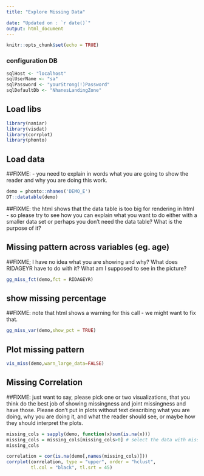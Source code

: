 ```yaml
---
title: "Explore Missing Data"

date: "Updated on : `r date()`"
output: html_document
---
```


```r
knitr::opts_chunk$set(echo = TRUE)
```
### configuration DB 

```r
sqlHost <- "localhost"
sqlUserName <- "sa"
sqlPassword <- "yourStrong(!)Password"
sqlDefaultDb <- "NhanesLandingZone"
```

## Load libs

```r
library(naniar)
library(visdat)
library(corrplot)
library(phonto)
```





## Load data

##FIXME: - you need to explain in words what you are going to show the reader 
and why you are doing this work.
```r
demo = phonto::nhanes('DEMO_E')
DT::datatable(demo)
```

##FIXME: the html shows that the data table is too big for rendering in
html - so please try to see how you can explain what you want to do either
with a smaller data set or perhaps you don't need the data table? What is the
purpose of it?



## Missing pattern across variables (eg. age)

##FIXME; I have no idea what you are showing and why?  What does RIDAGEYR
have to do with it?  What am I supposed to see in the picture?
```r
gg_miss_fct(demo,fct = RIDAGEYR)

```

## show missing percentage

##FIXME: note that html shows a warning for this call - we might want to
fix that.
```r
gg_miss_var(demo,show_pct = TRUE)

```

## Plot missing pattern

```r
vis_miss(demo,warn_large_data=FALSE)
```

## Missing Correlation

##FIXME: just want to say, please pick one or two visualizations, that you think do the best job of showing missingness and joint missingness and have those. Please don't put in plots without text describing what you are doing, why you are doing it, and what the reader should see, or maybe how they should interpret the plots.
```r

missing_cols = sapply(demo, function(x)sum(is.na(x)))
missing_cols = missing_cols[missing_cols>0] # select the data with missing values
missing_cols

correlation = cor(is.na(demo[,names(missing_cols)]))
corrplot(correlation, type = "upper", order = "hclust",
         tl.col = "black", tl.srt = 45)
```





